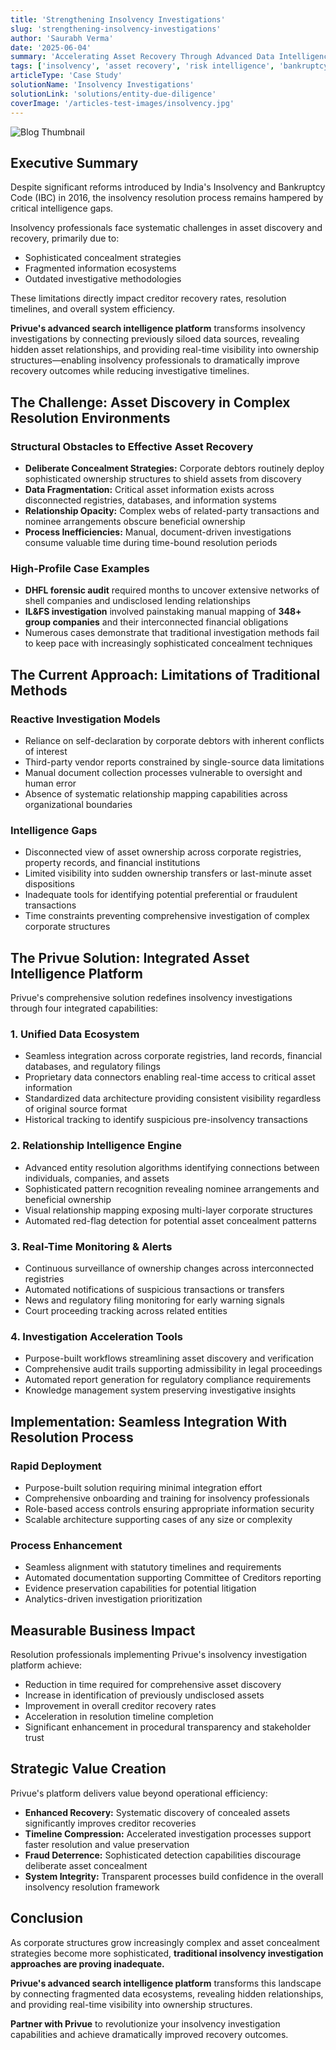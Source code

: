 ```yaml
---
title: 'Strengthening Insolvency Investigations'
slug: 'strengthening-insolvency-investigations'
author: 'Saurabh Verma'
date: '2025-06-04'
summary: 'Accelerating Asset Recovery Through Advanced Data Intelligence'
tags: ['insolvency', 'asset recovery', 'risk intelligence', 'bankruptcy', 'compliance']
articleType: 'Case Study'
solutionName: 'Insolvency Investigations'
solutionLink: 'solutions/entity-due-diligence'
coverImage: '/articles-test-images/insolvency.jpg'
---
```


![Blog Thumbnail](/articles-test-images/insolvency.jpg)

## Executive Summary

Despite significant reforms introduced by India's Insolvency and Bankruptcy Code (IBC) in 2016, the insolvency resolution process remains hampered by critical intelligence gaps.

Insolvency professionals face systematic challenges in asset discovery and recovery, primarily due to:

- Sophisticated concealment strategies
- Fragmented information ecosystems
- Outdated investigative methodologies

These limitations directly impact creditor recovery rates, resolution timelines, and overall system efficiency.

**Privue's advanced search intelligence platform** transforms insolvency investigations by connecting previously siloed data sources, revealing hidden asset relationships, and providing real-time visibility into ownership structures—enabling insolvency professionals to dramatically improve recovery outcomes while reducing investigative timelines.

## The Challenge: Asset Discovery in Complex Resolution Environments

### Structural Obstacles to Effective Asset Recovery

- **Deliberate Concealment Strategies:** Corporate debtors routinely deploy sophisticated ownership structures to shield assets from discovery
- **Data Fragmentation:** Critical asset information exists across disconnected registries, databases, and information systems
- **Relationship Opacity:** Complex webs of related-party transactions and nominee arrangements obscure beneficial ownership
- **Process Inefficiencies:** Manual, document-driven investigations consume valuable time during time-bound resolution periods

### High-Profile Case Examples

- **DHFL forensic audit** required months to uncover extensive networks of shell companies and undisclosed lending relationships
- **IL&FS investigation** involved painstaking manual mapping of **348+ group companies** and their interconnected financial obligations
- Numerous cases demonstrate that traditional investigation methods fail to keep pace with increasingly sophisticated concealment techniques

## The Current Approach: Limitations of Traditional Methods

### Reactive Investigation Models

- Reliance on self-declaration by corporate debtors with inherent conflicts of interest
- Third-party vendor reports constrained by single-source data limitations
- Manual document collection processes vulnerable to oversight and human error
- Absence of systematic relationship mapping capabilities across organizational boundaries

### Intelligence Gaps

- Disconnected view of asset ownership across corporate registries, property records, and financial institutions
- Limited visibility into sudden ownership transfers or last-minute asset dispositions
- Inadequate tools for identifying potential preferential or fraudulent transactions
- Time constraints preventing comprehensive investigation of complex corporate structures

## The Privue Solution: Integrated Asset Intelligence Platform

Privue's comprehensive solution redefines insolvency investigations through four integrated capabilities:

### 1. Unified Data Ecosystem

- Seamless integration across corporate registries, land records, financial databases, and regulatory filings
- Proprietary data connectors enabling real-time access to critical asset information
- Standardized data architecture providing consistent visibility regardless of original source format
- Historical tracking to identify suspicious pre-insolvency transactions

### 2. Relationship Intelligence Engine

- Advanced entity resolution algorithms identifying connections between individuals, companies, and assets
- Sophisticated pattern recognition revealing nominee arrangements and beneficial ownership
- Visual relationship mapping exposing multi-layer corporate structures
- Automated red-flag detection for potential asset concealment patterns

### 3. Real-Time Monitoring & Alerts

- Continuous surveillance of ownership changes across interconnected registries
- Automated notifications of suspicious transactions or transfers
- News and regulatory filing monitoring for early warning signals
- Court proceeding tracking across related entities

### 4. Investigation Acceleration Tools

- Purpose-built workflows streamlining asset discovery and verification
- Comprehensive audit trails supporting admissibility in legal proceedings
- Automated report generation for regulatory compliance requirements
- Knowledge management system preserving investigative insights

## Implementation: Seamless Integration With Resolution Process

### Rapid Deployment

- Purpose-built solution requiring minimal integration effort
- Comprehensive onboarding and training for insolvency professionals
- Role-based access controls ensuring appropriate information security
- Scalable architecture supporting cases of any size or complexity

### Process Enhancement

- Seamless alignment with statutory timelines and requirements
- Automated documentation supporting Committee of Creditors reporting
- Evidence preservation capabilities for potential litigation
- Analytics-driven investigation prioritization

## Measurable Business Impact

Resolution professionals implementing Privue's insolvency investigation platform achieve:

- Reduction in time required for comprehensive asset discovery
- Increase in identification of previously undisclosed assets
- Improvement in overall creditor recovery rates
- Acceleration in resolution timeline completion
- Significant enhancement in procedural transparency and stakeholder trust

## Strategic Value Creation

Privue's platform delivers value beyond operational efficiency:

- **Enhanced Recovery:** Systematic discovery of concealed assets significantly improves creditor recoveries
- **Timeline Compression:** Accelerated investigation processes support faster resolution and value preservation
- **Fraud Deterrence:** Sophisticated detection capabilities discourage deliberate asset concealment
- **System Integrity:** Transparent processes build confidence in the overall insolvency resolution framework

## Conclusion

As corporate structures grow increasingly complex and asset concealment strategies become more sophisticated, **traditional insolvency investigation approaches are proving inadequate.**

**Privue's advanced search intelligence platform** transforms this landscape by connecting fragmented data ecosystems, revealing hidden relationships, and providing real-time visibility into ownership structures.

**Partner with Privue** to revolutionize your insolvency investigation capabilities and achieve dramatically improved recovery outcomes.
